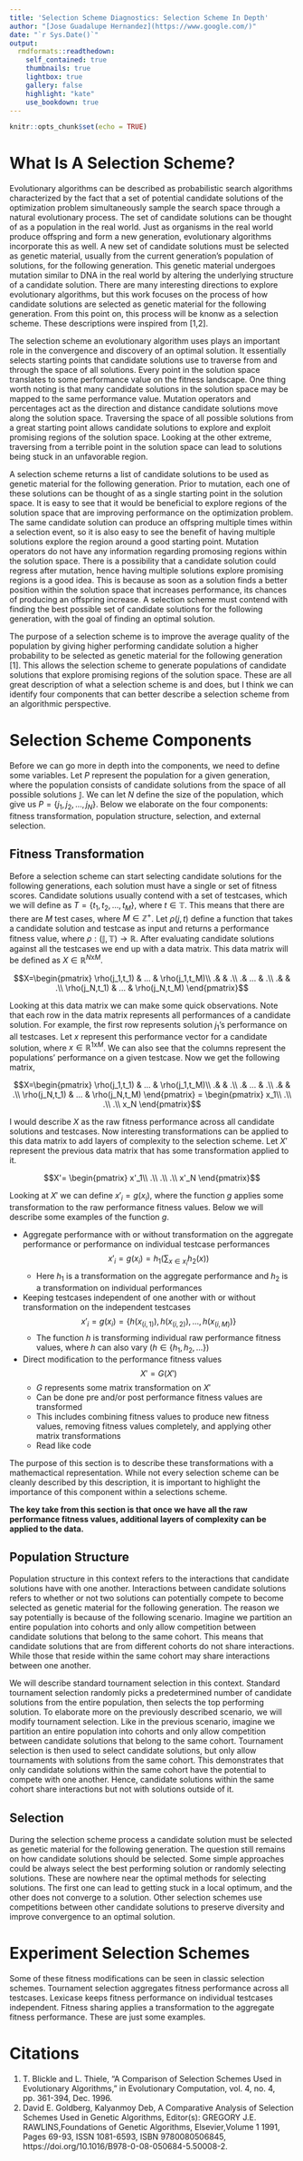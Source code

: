 ---
title: 'Selection Scheme Diagnostics: Selection Scheme In Depth'
author: "[Jose Guadalupe Hernandez](https://www.google.com/)"
date: "`r Sys.Date()`"
output:
  rmdformats::readthedown:
    self_contained: true
    thumbnails: true
    lightbox: true
    gallery: false
    highlight: "kate"
    use_bookdown: true
---

```{r setup, include=FALSE}
knitr::opts_chunk$set(echo = TRUE)
```

# What Is A Selection Scheme?

Evolutionary algorithms can be described as probabilistic search algorithms characterized by the fact that a set of potential candidate solutions of the optimization problem simultaneously sample the search space through a natural evolutionary process. 
The set of candidate solutions can be thought of as a population in the real world. 
Just as organisms in the real world produce offspring and form a new generation, evolutionary algorithms incorporate this as well. 
A new set of candidate solutions must be selected as genetic material, usually from the current generation's population of solutions, for the following generation.
This genetic material undergoes mutation similar to DNA in the real world by altering the underlying structure of a candidate solution.
There are many interesting directions to explore evolutionary algorithms, but this work focuses on the process of how candidate solutions are selected as genetic material for the following generation. 
From this point on, this process will be knonw as a selection scheme.
These descriptions were inspired from [1,2].

The selection scheme an evolutionary algorithm uses plays an important role in the convergence and discovery of an optimal solution.
It essentially selects starting points that candidate solutions use to traverse from and through the space of all solutions.
Every point in the solution space translates to some performance value on the fitness landscape.
One thing worth noting is that many candidate solutions in the solution space may be mapped to the same performance value.
Mutation operators and percentages act as the direction and distance candidate solutions move along the solution space.
Traversing the space of all possible solutions from a great starting point allows candidate solutions to explore and exploit promising regions of the solution space.
Looking at the other extreme, traversing from a terrible point in the solution space can lead to solutions being stuck in an unfavorable region.

A selection scheme returns a list of candidate solutions to be used as genetic material for the following generation.
Prior to mutation, each one of these solutions can be thought of as a single starting point in the solution space.
It is easy to see that it would be beneficial to explore regions of the solution space that are improving performance on the optimization problem.
The same candidate solution can produce an offspring multiple times within a selection event, so it is also easy to see the benefit of having multiple solutions explore the region around a good starting point.
Mutation operators do not have any information regarding promosing regions within the solution space. 
There is a possibility that a candidate solution could regress after mutation, hence having multiple solutions explore promising regions is a good idea. 
This is because as soon as a solution finds a better position within the solution space that increases performance, its chances of producing an offspring increase. 
A selection scheme must contend with finding the best possible set of candidate solutions for the following generation, with the goal of finding an optimal solution. 

The purpose of a selection scheme is to improve the average quality of the population by giving higher performing candidate solution a higher probability to be selected as genetic material for the following generation [1]. 
This allows the selection scheme to generate populations of candidate solutions that explore promising regions of the solution space.
These are all great description of what a selection scheme is and does, but I think we can identify four components that can better describe a selection scheme from an algorithmic perspective.


# Selection Scheme Components

Before we can go more in depth into the components, we need to define some variables. 
Let $P$ represent the population for a given generation, where the population consists of candidate solutions from the space of all possible solutions $\mathbb{J}$. 
We can let $N$ define the size of the population, which give us $P=\{j_1, j_2,...,j_N\}$.
Below we elaborate on the four components: fitness transformation, population structure, selection, and external selection.


## Fitness Transformation

Before a selection scheme can start selecting candidate solutions for the following generations, each solution must have a single or set of fitness scores.
Candidate solutions usually contend with a set of testcases, which we will define as $T = \{t_1, t_2, ..., t_M \}$, where $t \in \mathbb{T}$.
This means that there are there are $M$ test cases, where $M \in \mathbb{Z}^+$.
Let $\rho(j,t)$ define a function that takes a candidate solution and testcase as input and returns a performance fitness value, where $\rho : (\mathbb{J},\mathbb{T}) \longrightarrow \mathbb{R}$.
After evaluating candidate solutions against all the testcases we end up with a data matrix.
This data matrix will be defined as $X \in \mathbb{R}^{N\text{x}M}$.

$$X=\begin{pmatrix}
\rho(j_1,t_1) & ... & \rho(j_1,t_M)\\ 
 .&  & .\\ 
 .& ... & .\\ 
 .&  & .\\ 
\rho(j_N,t_1) & ... & \rho(j_N,t_M)
\end{pmatrix}$$

Looking at this data matrix we can make some quick observations. 
Note that each row in the data matrix represents all performances of a candidate solution.
For example, the first row represents solution $j_1$'s performance on all testcases.
Let $x$ represent this performance vector for a candidate solution, where $x \in \mathbb{R}^{1\text{x}M}$.
We can also see that the columns represent the populations' performance on a given testcase.
Now we get the following matrix,

$$X=\begin{pmatrix}
\rho(j_1,t_1) & ... & \rho(j_1,t_M)\\ 
 .&  & .\\ 
 .& ... & .\\ 
 .&  & .\\ 
\rho(j_N,t_1) & ... & \rho(j_N,t_M)
\end{pmatrix} =
\begin{pmatrix}
x_1\\ 
.\\ 
.\\ 
.\\ 
x_N
\end{pmatrix}$$

I would describe $X$ as the raw fitness performance across all candidate solutions and testcases.
Now interesting transformations can be applied to this data matrix to add layers of complexity to the selection scheme. 
Let $X'$ represent the previous data matrix that has some transformation applied to it. 

$$X'=
\begin{pmatrix}
x'_1\\ 
.\\ 
.\\ 
.\\ 
x'_N
\end{pmatrix}$$

Looking at $X'$ we can define $x'_i = g(x_i)$, where the function $g$ applies some transformation to the raw performance fitness values. 
Below we will describe some examples of the function $g$. 

- Aggregate performance with or without transformation on the aggregate performance or performance on individual testcase performances
$$x'_i = g(x_i) = h_1 \bigg ( \sum_{x \in x_i} h_2(x) \bigg ) $$
  - Here $h_1$ is a transformation on the aggregate performance and $h_2$ is a transformation on individual performances
- Keeping testcases independent of one another with or without transformation on the independent testcases
$$x'_i = g(x_i) = \{ h(x_{(i,1)}), h(x_{(i,2)}), ..., h(x_{(i,M)}) \}$$
  - The function $h$ is transforming individual raw performance fitness values, where $h$ can also vary ($h \in \{h_1, h_2,...\}$)
- Direct modification to the performance fitness values
$$X' = G(X')$$
  - $G$ represents some matrix transformation on $X'$
  - Can be done pre and/or post performance fitness values are transformed
  - This includes combining fitness values to produce new fitness values, removing fitness values completely, and applying other matrix transformations
  - Read like code

The purpose of this section is to describe these transformations with a mathemactical representation. 
While not every selection scheme can be cleanly described by this description, it is important to highlight the importance of this component within a selections scheme.

**The key take from this section is that once we have all the raw performance fitness values, additional layers of complexity can be applied to the data.**


## Population Structure

Population structure in this context refers to the interactions that candidate solutions have with one another. 
Interactions between candidate solutions refers to whether or not two solutions can potentially compete to become selected as genetic material for the following generation. 
The reason we say potentially is because of the following scenario. 
Imagine we partition an entire population into cohorts and only allow competition between candidate solutions that belong to the same cohort.
This means that candidate solutions that are from different cohorts do not share interactions.
While those that reside within the same cohort may share interactions between one another.

We will describe standard tournament selection in this context. 
Standard tournament selection randomly picks a predetermined number of candidate solutions from the entire population, then selects the top performing solution. 
To elaborate more on the previously described scenario, we will modify tournament selection. 
Like in the previous scenario, imagine we partition an entire population into cohorts and only allow competition between candidate solutions that belong to the same cohort.
Tournament selection is then used to select candidate solutions, but only allow tournaments with solutions from the same cohort.
This demonstrates that only candidate solutions within the same cohort have the potential to compete with one another.
Hence, candidate solutions within the same cohort share interactions but not with solutions outside of it.


## Selection

During the selection scheme process a candidate solution must be selected as genetic material for the following generation.
The question still remains on how candidate solutions should be selected. 
Some simple approaches could be always select the best performing solution or randomly selecting solutions. 
These are nowhere near the optimal methods for selecting solutions.
The first one can lead to getting stuck in a local optimum, and the other does not converge to a solution. 
Other selection schemes use competitions between other candidate solutions to preserve diversity and improve convergence to an optimal solution.


# Experiment Selection Schemes

Some of these fitness modifications can be seen in classic selection schemes. 
Tournament selection aggregates fitness performance across all testcases. 
Lexicase keeps fitness performance on individual testcases independent. 
Fitness sharing applies a transformation to the aggregate fitness performance.
These are just some examples.

# Citations

1. T. Blickle and L. Thiele, "A Comparison of Selection Schemes Used in Evolutionary Algorithms," in Evolutionary Computation, vol. 4, no. 4, pp. 361-394, Dec. 1996.
2. David E. Goldberg, Kalyanmoy Deb,
A Comparative Analysis of Selection Schemes Used in Genetic Algorithms, Editor(s): GREGORY J.E. RAWLINS,Foundations of Genetic Algorithms, Elsevier,Volume 1 1991, Pages 69-93, ISSN 1081-6593, ISBN 9780080506845, https://doi.org/10.1016/B978-0-08-050684-5.50008-2.







